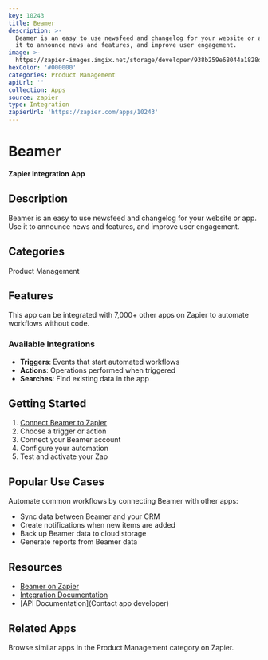 ```yaml
---
key: 10243
title: Beamer
description: >-
  Beamer is an easy to use newsfeed and changelog for your website or app. Use
  it to announce news and features, and improve user engagement.
image: >-
  https://zapier-images.imgix.net/storage/developer/938b259e68044a1828d99c9cbe8552e6_2.png?auto=format%2Ccompress&ixlib=python-3.0.0&q=50
hexColor: '#000000'
categories: Product Management
apiUrl: ''
collection: Apps
source: zapier
type: Integration
zapierUrl: 'https://zapier.com/apps/10243'
---
```

# Beamer

**Zapier Integration App**

## Description

Beamer is an easy to use newsfeed and changelog for your website or app. Use it to announce news and features, and improve user engagement.

## Categories

Product Management

## Features

This app can be integrated with 7,000+ other apps on Zapier to automate workflows without code.

### Available Integrations

- **Triggers**: Events that start automated workflows
- **Actions**: Operations performed when triggered
- **Searches**: Find existing data in the app

## Getting Started

1. [Connect Beamer to Zapier](https://zapier.com/apps/10243)
2. Choose a trigger or action
3. Connect your Beamer account
4. Configure your automation
5. Test and activate your Zap

## Popular Use Cases

Automate common workflows by connecting Beamer with other apps:

- Sync data between Beamer and your CRM
- Create notifications when new items are added
- Back up Beamer data to cloud storage
- Generate reports from Beamer data

## Resources

- [Beamer on Zapier](https://zapier.com/apps/10243)
- [Integration Documentation](https://zapier.com/apps/10243/integrations)
- [API Documentation](Contact app developer)

## Related Apps

Browse similar apps in the Product Management category on Zapier.
